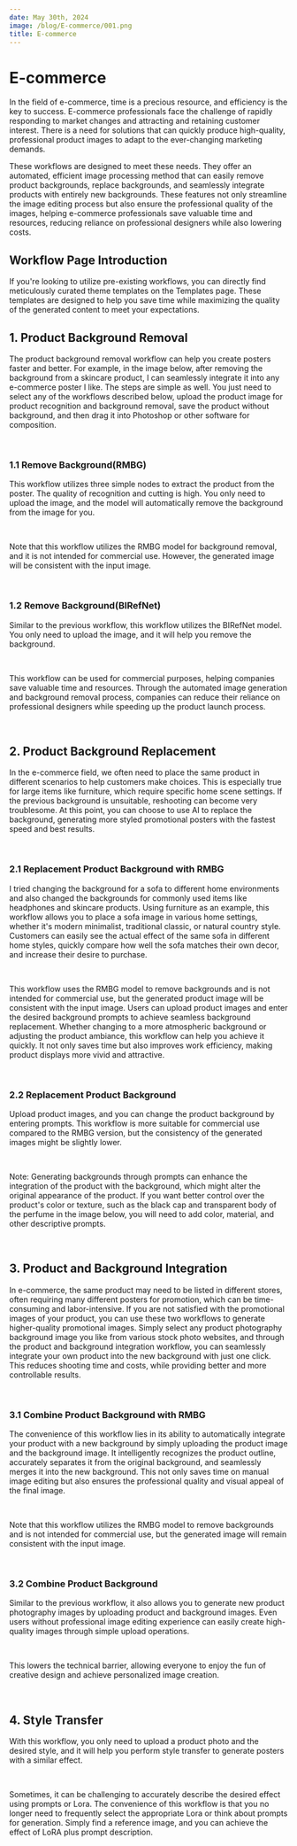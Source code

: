 ```yaml
---
date: May 30th, 2024
image: /blog/E-commerce/001.png
title: E-commerce
---
```



# E-commerce

In the field of e-commerce, time is a precious resource, and efficiency is the key to success. E-commerce professionals face the challenge of rapidly responding to market changes and attracting and retaining customer interest. There is a need for solutions that can quickly produce high-quality, professional product images to adapt to the ever-changing marketing demands.

These workflows are designed to meet these needs. They offer an automated, efficient image processing method that can easily remove product backgrounds, replace backgrounds, and seamlessly integrate products with entirely new backgrounds. These features not only streamline the image editing process but also ensure the professional quality of the images, helping e-commerce professionals save valuable time and resources, reducing reliance on professional designers while also lowering costs.

## Workflow Page Introduction

If you're looking to utilize pre-existing workflows, you can directly find meticulously curated theme templates on the Templates page. These templates are designed to help you save time while maximizing the quality of the generated content to meet your expectations.

## 1. Product Background Removal

The product background removal workflow can help you create posters faster and better. For example, in the image below, after removing the background from a skincare product, I can seamlessly integrate it into any e-commerce poster I like. The steps are simple as well. You just need to select any of the workflows described below, upload the product image for product recognition and background removal, save the product without background, and then drag it into Photoshop or other software for composition.

<br/>
<PhotoProvider>
  <PhotoView src="/blog/E-commerce/001.png">
    <img src="/blog/E-commerce/001.png" alt="" className="rounded-lg"/>
  </PhotoView>
</PhotoProvider>

### 1.1  Remove Background(RMBG)

This workflow utilizes three simple nodes to extract the product from the poster. The quality of recognition and cutting is high. You only need to upload the image, and the model will automatically remove the background from the image for you.

<br/>
<PhotoProvider>
  <PhotoView src="/blog/E-commerce/002.png">
    <img src="/blog/E-commerce/002.png" alt="" className="rounded-lg"/>
  </PhotoView>
</PhotoProvider>

Note that this workflow utilizes the RMBG model for background removal, and it is not intended for commercial use. However, the generated image will be consistent with the input image.

<br/>
<PhotoProvider>
  <PhotoView src="/blog/E-commerce/003.png">
    <img src="/blog/E-commerce/003.png" alt="" className="rounded-lg"/>
  </PhotoView>
</PhotoProvider>

### 1.2 Remove Background(BIRefNet)

Similar to the previous workflow, this workflow utilizes the BIRefNet model. You only need to upload the image, and it will help you remove the background.

<br/>
<PhotoProvider>
  <PhotoView src="/blog/E-commerce/004.png">
    <img src="/blog/E-commerce/004.png" alt="" className="rounded-lg"/>
  </PhotoView>
</PhotoProvider>

This workflow can be used for commercial purposes, helping companies save valuable time and resources. Through the automated image generation and background removal process, companies can reduce their reliance on professional designers while speeding up the product launch process.

<br/>
<PhotoProvider>
  <PhotoView src="/blog/E-commerce/005.png">
    <img src="/blog/E-commerce/005.png" alt="" className="rounded-lg"/>
  </PhotoView>
</PhotoProvider>

## 2. Product Background Replacement

In the e-commerce field, we often need to place the same product in different scenarios to help customers make choices. This is especially true for large items like furniture, which require specific home scene settings. If the previous background is unsuitable, reshooting can become very troublesome. At this point, you can choose to use AI to replace the background, generating more styled promotional posters with the fastest speed and best results.

<br/>
<PhotoProvider>
  <PhotoView src="/blog/E-commerce/006.png">
    <img src="/blog/E-commerce/006.png" alt="" className="rounded-lg"/>
  </PhotoView>
</PhotoProvider>

### 2.1  Replacement Product Background with RMBG

I tried changing the background for a sofa to different home environments and also changed the backgrounds for commonly used items like headphones and skincare products. Using furniture as an example, this workflow allows you to place a sofa image in various home settings, whether it's modern minimalist, traditional classic, or natural country style. Customers can easily see the actual effect of the same sofa in different home styles, quickly compare how well the sofa matches their own decor, and increase their desire to purchase.

<br/>
<PhotoProvider>
  <PhotoView src="/blog/E-commerce/007.png">
    <img src="/blog/E-commerce/007.png" alt="" className="rounded-lg"/>
  </PhotoView>
</PhotoProvider>

This workflow uses the RMBG model to remove backgrounds and is not intended for commercial use, but the generated product image will be consistent with the input image. Users can upload product images and enter the desired background prompts to achieve seamless background replacement. Whether changing to a more atmospheric background or adjusting the product ambiance, this workflow can help you achieve it quickly. It not only saves time but also improves work efficiency, making product displays more vivid and attractive.

<br/>
<PhotoProvider>
  <PhotoView src="/blog/E-commerce/008.png">
    <img src="/blog/E-commerce/008.png" alt="" className="rounded-lg"/>
  </PhotoView>
</PhotoProvider>

### 2.2  Replacement Product Background

Upload product images, and you can change the product background by entering prompts. This workflow is more suitable for commercial use compared to the RMBG version, but the consistency of the generated images might be slightly lower.

<br/>
<PhotoProvider>
  <PhotoView src="/blog/E-commerce/009.png">
    <img src="/blog/E-commerce/009.png" alt="" className="rounded-lg"/>
  </PhotoView>
</PhotoProvider>

Note: Generating backgrounds through prompts can enhance the integration of the product with the background, which might alter the original appearance of the product. If you want better control over the product's color or texture, such as the black cap and transparent body of the perfume in the image below, you will need to add color, material, and other descriptive prompts.

<br/>
<PhotoProvider>
  <PhotoView src="/blog/E-commerce/010.png">
    <img src="/blog/E-commerce/010.png" alt="" className="rounded-lg"/>
  </PhotoView>
</PhotoProvider>

## 3. Product and Background Integration

In e-commerce, the same product may need to be listed in different stores, often requiring many different posters for promotion, which can be time-consuming and labor-intensive. If you are not satisfied with the promotional images of your product, you can use these two workflows to generate higher-quality promotional images. Simply select any product photography background image you like from various stock photo websites, and through the product and background integration workflow, you can seamlessly integrate your own product into the new background with just one click. This reduces shooting time and costs, while providing better and more controllable results.

<br/>
<PhotoProvider>
  <PhotoView src="/blog/E-commerce/011.png">
    <img src="/blog/E-commerce/011.png" alt="" className="rounded-lg"/>
  </PhotoView>
</PhotoProvider>

### 3.1 Combine Product Background with RMBG

The convenience of this workflow lies in its ability to automatically integrate your product with a new background by simply uploading the product image and the background image. It intelligently recognizes the product outline, accurately separates it from the original background, and seamlessly merges it into the new background. This not only saves time on manual image editing but also ensures the professional quality and visual appeal of the final image.

<br/>
<PhotoProvider>
  <PhotoView src="/blog/E-commerce/012.png">
    <img src="/blog/E-commerce/012.png" alt="" className="rounded-lg"/>
  </PhotoView>
</PhotoProvider>

Note that this workflow utilizes the RMBG model to remove backgrounds and is not intended for commercial use, but the generated image will remain consistent with the input image.

<br/>
<PhotoProvider>
  <PhotoView src="/blog/E-commerce/013.png">
    <img src="/blog/E-commerce/013.png" alt="" className="rounded-lg"/>
  </PhotoView>
</PhotoProvider>

### 3.2  Combine Product Background

Similar to the previous workflow, it also allows you to generate new product photography images by uploading product and background images. Even users without professional image editing experience can easily create high-quality images through simple upload operations.

<br/>
<PhotoProvider>
  <PhotoView src="/blog/E-commerce/014.png">
    <img src="/blog/E-commerce/014.png" alt="" className="rounded-lg"/>
  </PhotoView>
</PhotoProvider>

This lowers the technical barrier, allowing everyone to enjoy the fun of creative design and achieve personalized image creation.

<br/>
<PhotoProvider>
  <PhotoView src="/blog/E-commerce/015.png">
    <img src="/blog/E-commerce/015.png" alt="" className="rounded-lg"/>
  </PhotoView>
</PhotoProvider>

## 4. Style Transfer

With this workflow, you only need to upload a product photo and the desired style, and it will help you perform style transfer to generate posters with a similar effect.

<br/>
<PhotoProvider>
  <PhotoView src="/blog/E-commerce/016.png">
    <img src="/blog/E-commerce/016.png" alt="" className="rounded-lg"/>
  </PhotoView>
</PhotoProvider>

Sometimes, it can be challenging to accurately describe the desired effect using prompts or Lora. The convenience of this workflow is that you no longer need to frequently select the appropriate Lora or think about prompts for generation. Simply find a reference image, and you can achieve the effect of LoRA plus prompt description.

<br/>
<PhotoProvider>
  <PhotoView src="/blog/E-commerce/017.png">
    <img src="/blog/E-commerce/017.png" alt="" className="rounded-lg"/>
  </PhotoView>
</PhotoProvider>

<Subscribe />
